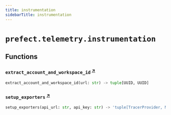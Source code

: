 ```yaml
---
title: instrumentation
sidebarTitle: instrumentation
---
```


# `prefect.telemetry.instrumentation`

## Functions

### `extract_account_and_workspace_id` <sup><a href="https://github.com/prefecthq/prefect/blob/main/src/prefect/telemetry/instrumentation.py#L43" target="_blank">↗</a></sup>

```python
extract_account_and_workspace_id(url: str) -> tuple[UUID, UUID]
```

### `setup_exporters` <sup><a href="https://github.com/prefecthq/prefect/blob/main/src/prefect/telemetry/instrumentation.py#L64" target="_blank">↗</a></sup>

```python
setup_exporters(api_url: str, api_key: str) -> 'tuple[TracerProvider, MeterProvider, LoggerProvider]'
```
